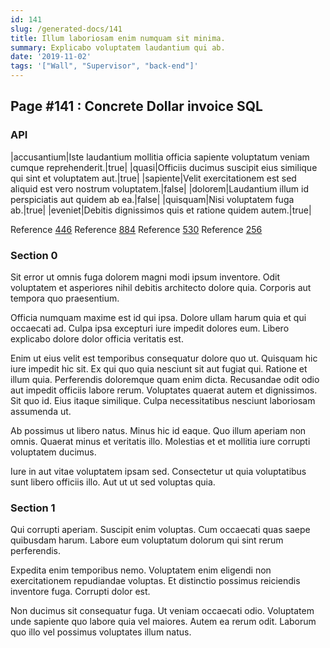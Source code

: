 ```yaml
---
id: 141
slug: /generated-docs/141
title: Illum laboriosam enim numquam sit minima.
summary: Explicabo voluptatem laudantium qui ab.
date: '2019-11-02'
tags: '["Wall", "Supervisor", "back-end"]'
---
```

<Partial />

## Page #141 : Concrete Dollar invoice SQL
### API

|accusantium|Iste laudantium mollitia officia sapiente voluptatum veniam cumque reprehenderit.|true|
|quasi|Officiis ducimus suscipit eius similique qui sint et voluptatem aut.|true|
|sapiente|Velit exercitationem est sed aliquid est vero nostrum voluptatem.|false|
|dolorem|Laudantium illum id perspiciatis aut quidem ab ea.|false|
|quisquam|Nisi voluptatem fuga ab.|true|
|eveniet|Debitis dignissimos quis et ratione quidem autem.|true|

Reference [446](/generated-docs/446)
Reference [884](/generated-docs/884)
Reference [530](/generated-docs/530)
Reference [256](/generated-docs/256)


### Section 0
Sit error ut omnis fuga dolorem magni modi ipsum inventore. Odit voluptatem et asperiores nihil debitis architecto dolore quia. Corporis aut tempora quo praesentium.
 Officia numquam maxime est id qui ipsa. Dolore ullam harum quia et qui occaecati ad. Culpa ipsa excepturi iure impedit dolores eum. Libero explicabo dolore dolor officia veritatis est.
 Enim ut eius velit est temporibus consequatur dolore quo ut. Quisquam hic iure impedit hic sit. Ex qui quo quia nesciunt sit aut fugiat qui. Ratione et illum quia. Perferendis doloremque quam enim dicta.
Recusandae odit odio aut impedit officiis labore rerum. Voluptates quaerat autem et dignissimos. Sit quo id. Eius itaque similique. Culpa necessitatibus nesciunt laboriosam assumenda ut.
 Ab possimus ut libero natus. Minus hic id eaque. Quo illum aperiam non omnis. Quaerat minus et veritatis illo. Molestias et et mollitia iure corrupti voluptatem ducimus.
 Iure in aut vitae voluptatem ipsam sed. Consectetur ut quia voluptatibus sunt libero officiis illo. Aut ut ut sed voluptas quia.
### Section 1
Qui corrupti aperiam. Suscipit enim voluptas. Cum occaecati quas saepe quibusdam harum. Labore eum voluptatum dolorum qui sint rerum perferendis.
 Expedita enim temporibus nemo. Voluptatem enim eligendi non exercitationem repudiandae voluptas. Et distinctio possimus reiciendis inventore fuga. Corrupti dolor est.
 Non ducimus sit consequatur fuga. Ut veniam occaecati odio. Voluptatem unde sapiente quo labore quia vel maiores. Autem ea rerum odit. Laborum quo illo vel possimus voluptates illum natus.
